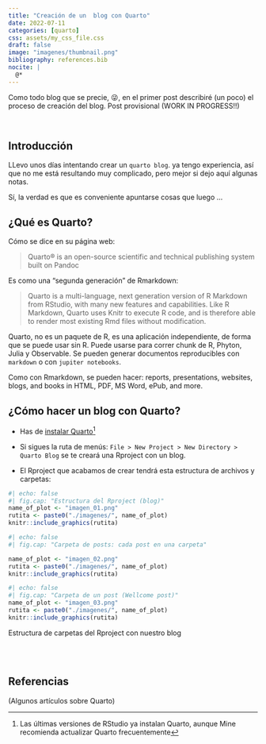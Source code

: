 ```yaml
---
title: "Creación de un  blog con Quarto"
date: 2022-07-11
categories: [quarto]
css: assets/my_css_file.css 
draft: false
image: "imagenes/thumbnail.png"
bibliography: references.bib
nocite: |
  @*
---
```



<!-- Google tag (gtag.js) -->
<script async src="https://www.googletagmanager.com/gtag/js?id=G-917JYLBY8E"></script>
<script>
  window.dataLayer = window.dataLayer || [];
  function gtag(){dataLayer.push(arguments);}
  gtag('js', new Date());

  gtag('config', 'G-917JYLBY8E');
</script>


Como todo blog que se precie, 😜, en el primer post describiré (un poco) el proceso de creación del blog. Post provisional (WORK IN PROGRESS!!)

<br>

## Introducción

LLevo unos días intentando crear un `quarto blog`. ya tengo experiencia, así que no me está resultando muy complicado, pero mejor si dejo aquí algunas notas.


::: column-margin
Sí, la verdad es que es conveniente apuntarse cosas que luego ...
:::


## ¿Qué es Quarto?

Cómo se dice en su página web:

> Quarto® is an open-source scientific and technical publishing system built on Pandoc

Es como una "segunda generación" de Rmarkdown:

> Quarto is a multi-language, next generation version of R Markdown from RStudio, with many new features and capabilities. Like R Markdown, Quarto uses Knitr to execute R code, and is therefore able to render most existing Rmd files without modification.

Quarto, no es un paquete de R, es una aplicación independiente, de forma que se puede usar sin R. Puede usarse para correr chunk de R, Phyton, Julia y Observable. Se pueden generar documentos reproducibles con `markdown` o con `jupiter notebooks`.

Como con Rmarkdown, se pueden hacer:  reports, presentations, websites, blogs, and books in HTML, PDF, MS Word, ePub, and more.


## ¿Cómo hacer un blog con Quarto?

- Has de [instalar Quarto](https://quarto.org/docs/get-started/)^[Las últimas versiones de RStudio ya instalan Quarto, aunque Mine recomienda actualizar Quarto frecuentemente]

- Si sigues la ruta de menús: `File > New Project > New Directory > Quarto Blog` se te creará una Rproject con un blog. 

- El Rproject que acabamos de crear tendrá esta estructura de archivos y carpetas:


::: {#fig-quarto-blog layout-ncol=3}



```r
#| echo: false
#| fig.cap: "Estructura del Rproject (blog)"
name_of_plot <- "imagen_01.png"
rutita <- paste0("./imagenes/", name_of_plot)
knitr::include_graphics(rutita)
```

```r
#| echo: false
#| fig.cap: "Carpeta de posts: cada post en una carpeta"

name_of_plot <- "imagen_02.png"
rutita <- paste0("./imagenes/", name_of_plot)
knitr::include_graphics(rutita)
```

```r
#| echo: false
#| fig.cap: "Carpeta de un post (Wellcome post)"
name_of_plot <- "imagen_03.png"
rutita <- paste0("./imagenes/", name_of_plot)
knitr::include_graphics(rutita)
```


Estructura de carpetas del Rproject con nuestro blog
:::





<br><br>

## Referencias

(Algunos artículos sobre Quarto)

::: {#refs}
:::

